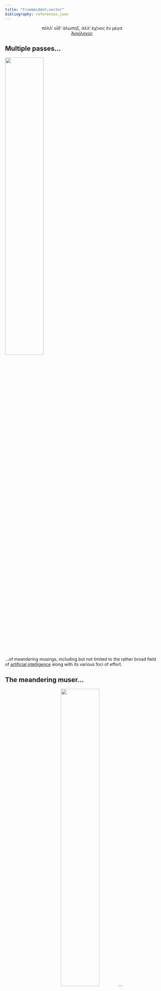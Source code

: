 ```yaml
---
title: "true&middot;vector"
bibliography: references.json
---
```


```{=html}
<style>
.quarto-title > h1.title {
  opacity: 0 !important;
  margin-top: -1.5em !important;
}
</style>
```
<center>πόλλ' οἶδ' ἀλώπηξ, ἀλλ' ἐχῖνος ἓν μέγα<br> [Ἀρχίλοχος](https://en.wikipedia.org/wiki/Archilochus)</center>

::: {.callout-note collapse="true"}
# Multiple passes...

![](leeloo.jpg){fig-align="center" width="50%"}
:::

...of meandering musings, including but not limited to the rather broad field of [artificial intelligence](https://en.wikipedia.org/wiki/Artificial_intelligence) along with its various foci of effort.

::: {.callout-note collapse="true"}
# The meandering muser...

<center>[![](hero-shot.png){fig-align="center" width="50%"}](author.qmd)...</center>
:::

...is a semi-retired ever-curious specialized-generalist, who lived as a child for several years with his dirt-poor grandparents (near literally, as their floor was actually unfinished wood) on a too-big tenant-farm, with a first paying-job as a department-store janitor while in high school (but with talent suitably recognized, was rapidly upgraded to cleaning the gerbil cages after less than a month), moving into house carpentry and construction to make enough money for, and continuing that occupation throughout, college, with (likely excessive) extracurricular activities as a sports photographer, then a career as a USAF officer, followed by a brief stint as a private investor, publicly-traded-company board member, then appointed by a federal judge as a small-cap CEO to effect recovery of embezzled funds which involved some international detective work, on to participating in an aviation manufacturing startup, and finally scraping the rust off the degree and engaging as a cyber-security systems-engineer in the IT field for the last couple of decades, though frequently enjoying the odd foray into new domains along the way.

::: {.callout-note collapse="true"}
# on specialists

"The dilemma is this. In the modern world knowledge has been growing so fast and so enormously, in almost every field, that the probabilities are immensely against anybody, no matter how innately clever, being able to make a contribution in any one field unless he devotes all his time to it for years. If he tries to be the Rounded Universal Man, like Leonardo da Vinci, or to take all knowledge for his province, like Francis Bacon, he is most likely to become a mere dilettante and dabbler. But if he becomes too specialized, he is apt to become narrow and lopsided, ignorant on every subject but his own, and perhaps dull and sterile even on that because he lacks perspective and vision and has missed the cross-fertilization of ideas that can come from knowing something of other subjects."

[Henry Hazlitt](https://en.wikipedia.org/wiki/Henry_Hazlitt)
:::

::: {.callout-note collapse="true"}
# on generalists

"A human being should be able to change a diaper, plan an invasion, butcher a hog, conn a ship, design a building, write a sonnet, balance accounts, build a wall, set a bone, comfort the dying, take orders, give orders, cooperate, act alone, solve equations, analyze a new problem, pitch manure, program a computer, cook a tasty meal, fight efficiently, die gallantly. Specialization is for insects."

[Lazurus Long](https://en.wikipedia.org/wiki/Lazarus_Long) as written by [Robert Heinlein](https://en.wikipedia.org/wiki/Robert_A._Heinlein) in [Time Enough for Love](https://en.wikipedia.org/wiki/Time_Enough_for_Love)
:::

::: {.callout-note collapse="true"}
# a lot of a little and a little of a lot

Specialized Generalist - aka one who cannot make up his mind...

"These are the principles for the development of a complete mind: Study the science of art. Study the art of science. Learn to see. Realize that everything connects to everything else."

[Leonardo da Vinci](https://philosophynow.org/issues/134/The_Mind_of_Leonardo_da_Vinci)

"I suppose it is tempting, if the only tool you have is a hammer, to treat everything as if it were a nail."

[Maslow's Hammer](https://en.wiktionary.org/wiki/Maslow%27s_hammer#English)

Without a broad foundation, it's facile to slide into [confirmation bias](https://journals.sagepub.com/doi/10.1037/1089-2680.2.2.175) by "seeking or interpreting of evidence in ways that are partial to existing beliefs".
:::

::: {.callout-note collapse="true"}
# err...wikipedia?

The astute reader will notice the occasional academic *faux pas* of linking to Wikipedia article.  What contrarian blush has come over the author?

> HD: When I use a word, it means just what I choose it to mean---neither more nor less.<br> AL: The question is, whether you can make words mean different things.<br> HD: The question is, which is to be master---that's all. Impenetrability! That's what I say!

-- [captured](https://www.gutenberg.org/files/35688/35688-h/35688-h.htm) snippet of conversation with well known entropy demonstrator Mr. Dumpty and dysmegalopsiac adventurer Ms. Liddel

[also, as per a reliable source...](https://en.wikipedia.org/wiki/Wikipedia:Wikipedia_is_not_a_reliable_source#:~:text=Wikipedia%20is%20not%20a%20reliable%20source%20for%20citations%20elsewhere%20on,in%20progress%2C%20or%20simply%20incorrect.)
:::

::: {.callout-note collapse="true"}
# one ping only
::: {.panel-tabset}
## navigation
The speed and direction of a target relative to a reference point (usually the Geographic [true] North Pole) is called its *true vector*, and is where this site drew the inspiration for its name, though from the similar application in aviation. To calcuate this an observer generally measures the velocity of the target relative to the observer and then performs a translation of that vector to the reference point.

<div style="background-color:white">
![](navigation.png){fig-align="center" width="50%"}
</div>

## physics
A true vector or radius vector reverses sign if the coordinate axes are reversed. Examples of polar vectors include r, the velocity vector v, momentum p, and force F. 

<div style="background-color:white">
![](polar-physics.png){fig-align="center" width="50%"}
</div>

## math
A true vector or polar vector is a representation of a vector as a magnitude (length) and angle, which is equivalent to specifying its endpoints in polar coordinates.

<div style="background-color:white">
![](polar-math.svg){fig-align="center" width="50%"}
</div>

## ai
A *true vector* as defined in the *navigation* tab could be likened in machine learning (well, at least by me) to attempting to determine the "goldilocks" (neither underfit nor overfit) prediction path by application of optimization algorithms to datasets of observations.

<div style="background-color:white">
![](gradient.jpg){fig-align="center" width="50%"}
</div>
:::
:::

<div style="min-height:450px"></div>